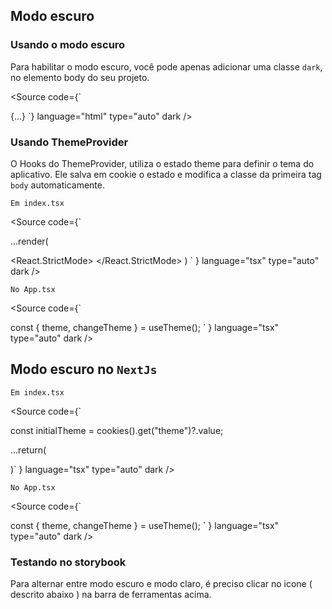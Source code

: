 
<Meta title="Styles/Theme dark" />

## Modo escuro

### Usando o modo escuro

Para habilitar o modo escuro, você pode apenas adicionar uma classe `dark`, no elemento body do seu projeto.

<Source
  code={`
  <body class="dark">
  {...}
</body>
`}
  language="html"
  type="auto"
  dark
/>

### Usando ThemeProvider

O Hooks do ThemeProvider, utiliza o estado theme para definir o tema do aplicativo. Ele salva em cookie o estado e modifica a classe da primeira tag `body` automaticamente.

`Em index.tsx`

<Source
  code={`

...render(

<React.StrictMode>
  <ThemeProvider>
    <App />
  </ThemeProvider>
</React.StrictMode>
) ` } language="tsx" type="auto" dark />

`No App.tsx`

<Source
  code={`

const { theme, changeTheme } = useTheme();
`
}
language="tsx"
type="auto"
dark
/>

## Modo escuro no `NextJs`

`Em index.tsx`

<Source
  code={`

const initialTheme = cookies().get("theme")?.value;

...return(

<ThemeProvider initialTheme={initialTheme}>
  <App />
</ThemeProvider>
)` } language="tsx" type="auto" dark />

`No App.tsx`

<Source
  code={`

const { theme, changeTheme } = useTheme();
`
}
language="tsx"
type="auto"
dark
/>

### Testando no storybook

Para alternar entre modo escuro e modo claro, é preciso clicar no icone ( descrito abaixo ) na barra de ferramentas acima.

<HStack bg="background" justifyContent="center" alignItems="center" className="h-16">
  <Icon name="PiSun" className="text-dark-100" />
  <Icon name="PiMoon" color="light" />
</HStack>

